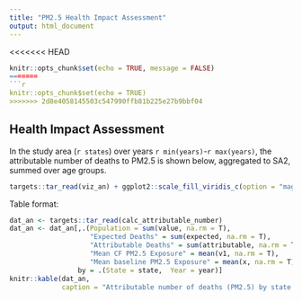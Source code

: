 ```yaml
---
title: "PM2.5 Health Impact Assessment"
output: html_document
---
```


<<<<<<< HEAD
```r
knitr::opts_chunk$set(echo = TRUE, message = FALSE)
=======
```r
knitr::opts_chunk$set(echo = TRUE)
>>>>>>> 2d8e4058145503c547990ffb81b225e27b9bbf04
```

## Health Impact Assessment

In the study area (`r states`) over years `r min(years)`-`r max(years)`, the attributable number of deaths to PM2.5 is shown below, aggregated to SA2, summed over age groups.

```r
targets::tar_read(viz_an) + ggplot2::scale_fill_viridis_c(option = "magma") + ggplot2::scale_colour_viridis_c(option = "magma")
```

Table format:

```r
dat_an <- targets::tar_read(calc_attributable_number)
dat_an <- dat_an[,.(Population = sum(value, na.rm = T),
                    "Expected Deaths" = sum(expected, na.rm = T),
                    "Attributable Deaths" = sum(attributable, na.rm = T),
                    "Mean CF PM2.5 Exposure" = mean(v1, na.rm = T),
                    "Mean baseline PM2.5 Exposure" = mean(x, na.rm = T)),
                 by = .(State = state,  Year = year)]
knitr::kable(dat_an,
             caption = "Attributable number of deaths (PM2.5) by state and year with associated counterfactual delta and  population-weighted exposure for baseline case.")
```
